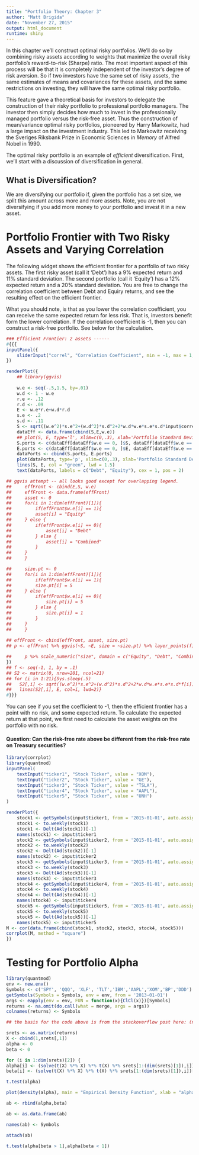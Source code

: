 ```yaml
---
title: "Portfolio Theory: Chapter 3"
author: "Matt Brigida"
date: "November 27, 2015"
output: html_document
runtime: shiny
---
```


In this chapter we'll construct optimal risky portfolios. We'll do so by combining risky assets according to weights that maximize the overall risky portfolio's reward-to-risk (Sharpe) ratio.  The most important aspect of this process will be that it is completely independent of the investor's degree of risk aversion.  So if two investors have the same set of risky assets, the same estimates of means and covariances for these assets, and the same restrictions on investing, they will have the same optimal risky portfolio.

This feature gave a theoretical basis for investors to delegate the construction of their risky portfolio to professional portfolio managers.  The investor then simply decides how much to invest in the professionally managed portfolio versus the risk-free asset.  Thus the construction of mean/variance optimal risky portfolios, pioneered by Harry Markowitz, had a large impact on the investment industry. This led to Markowitz receiving the Sveriges Riksbank Prize in Economic Sciences in *Memory* of Alfred Nobel in 1990.

The optimal risky portfolio is an example of *efficient* diversification.  First, we'll start with a discussion of diversification in general.

## What is Diversification?  

We are diversifying our portfolio if, given the portfolio has a set size, we split this amount across more and more assets.  Note, you are not diversifying if you add more money to your portfolio and invest it in a new asset. 


Portfolio Frontier with Two Risky Assets and Varying Correlation
=========================================================================

The following widget shows the efficient frontier for a portfolio of two risky assets.  The first risky asset (call it 'Debt') has a 9\% expected return and 11\% standard deviation.  The second portfolio (call it 'Equity') has a 12\% expected return and a 20\% standard deviation.  You are free to change the correlation coefficient between Debt and Equiry returns, and see the resulting effect on the efficient frontier.

What you should note, is that as you lower the correlation coefficient, you can receive the same expected return for less risk.  That is, investors benefit form the lower correlation.  If the correlation coefficient is -1, then you can construct a risk-free portfolio.  See below for the calculation.    


```r
### Efficient Frontier: 2 assets ------
#{{{
inputPanel({
    sliderInput("correl", "Correlation Coefficient", min = -1, max = 1, step = 0.01, value = 0.5, animate = TRUE)
})

renderPlot({
    ## library(ggvis)
    
    w.e <- seq(-.5,1.5, by=.01)
    w.d <- 1 - w.e
    r.e <- .12
    r.d <- .09
    E <- w.e*r.e+w.d*r.d
    s.e <- .2
    s.d <- .11
    S <- sqrt((w.e^2)*s.e^2+(w.d^2)*s.d^2+2*w.d*w.e*s.e*s.d*input$correl)
    dataEff <- data.frame(cbind(S,E,w.e))
    ## plot(S, E, type='l', xlim=c(0,.3), xlab='Portfolio Standard Deviation', ylab='Portfolio Expected Return', col = 'green')
    S.ports <- c(dataEff[dataEff$w.e == 0, ]$S, dataEff[dataEff$w.e == 1, ]$S)
    E.ports <- c(dataEff[dataEff$w.e == 0, ]$E, dataEff[dataEff$w.e == 1, ]$E)
    dataPorts <- cbind(S.ports, E.ports)
    plot(dataPorts, type='p', xlim=c(0,.3), xlab='Portfolio Standard Deviation', ylab='Portfolio Expected Return', col = 'black', ylim = c(.08, .13))
    lines(S, E, col = "green", lwd = 1.5)
    text(dataPorts, labels = c("Debt", "Equity"), cex = 1, pos = 2)

## ggvis attempt -- all looks good except for overlapping legend.    
##     effFront <- cbind(E,S, w.e)
##     effFront <- data.frame(effFront)
##     asset <- 0
##     for(i in 1:dim(effFront)[1]){
##         if(effFront$w.e[i] == 1){
##         asset[i] = "Equity" 
##     } else {
##         if(effFront$w.e[i] == 0){
##             asset[i] = "Debt" 
##         } else {
##             asset[i] = "Combined"
##         }
##     }
##     }

##     size.pt <- 0
##     for(i in 1:dim(effFront)[1]){
##         if(effFront$w.e[i] == 1){
##         size.pt[i] = 5
##     } else {
##         if(effFront$w.e[i] == 0){
##             size.pt[i] = 5 
##         } else {
##             size.pt[i] = 1
##         }
##     }
##     }
    
## effFront <- cbind(effFront, asset, size.pt)
## p <- effFront %>% ggvis(~S, ~E, size = ~size.pt) %>% layer_points(fill = ~factor(asset)) #%>% add_legend(c("fill", "size"))

##     p %>% scale_numeric("size", domain = c("Equity", "Debt", "Combined"), range = c(7, 7, 1))
})
## f <- seq(-1, 1, by = .1)
## S2 <- matrix(0, nrow=201, ncol=21)
## for (i in 1:21){Sys.sleep(.5)
##   S2[,i] <- sqrt((w.e^2)*s.e^2+(w.d^2)*s.d^2+2*w.d*w.e*s.e*s.d*f[i])
##   lines(S2[,i], E, col=i, lwd=2)}
#}}}
```

You can see if you set the coefficient to -1, then the efficient frontier has a point with no risk, and some expected return.  To calculate the expected return at that point, we first need to calculate the asset weights on the portfolio with no risk.

#### Question:  Can the risk-free rate above be different from the risk-free rate on Treasury securities?  





```r
library(corrplot)
library(quantmod)
inputPanel(
    textInput("ticker1", "Stock Ticker", value = "XOM"),
    textInput("ticker2", "Stock Ticker", value = "GE"),
    textInput("ticker3", "Stock Ticker", value = "TSLA"),
    textInput("ticker4", "Stock Ticker", value = "AAPL"),
    textInput("ticker5", "Stock Ticker", value = "UNH")
)

renderPlot({
    stock1 <- getSymbols(input$ticker1, from = '2015-01-01', auto.assign = FALSE)
    stock1 <- to.weekly(stock1)
    stock1 <- Delt(Ad(stock1))[-1]
    names(stock1) <- input$ticker1
    stock2 <- getSymbols(input$ticker2, from = '2015-01-01', auto.assign = FALSE)
    stock2 <- to.weekly(stock2)
    stock2 <- Delt(Ad(stock2))[-1]
    names(stock2) <- input$ticker2
    stock3 <- getSymbols(input$ticker3, from = '2015-01-01', auto.assign = FALSE)
    stock3 <- to.weekly(stock3)
    stock3 <- Delt(Ad(stock3))[-1]
    names(stock3) <- input$ticker3
    stock4 <- getSymbols(input$ticker4, from = '2015-01-01', auto.assign = FALSE)
    stock4 <- to.weekly(stock4)
    stock4 <- Delt(Ad(stock4))[-1]
    names(stock4) <- input$ticker4
    stock5 <- getSymbols(input$ticker5, from = '2015-01-01', auto.assign = FALSE)
    stock5 <- to.weekly(stock5)
    stock5 <- Delt(Ad(stock5))[-1]
    names(stock5) <- input$ticker5
M <- cor(data.frame(cbind(stock1, stock2, stock3, stock4, stock5)))
corrplot(M, method = "square")
})
```



Testing for Portfolio Alpha
========================================================



```r
library(quantmod)
env <- new.env()
Symbols <- c('SPY', 'QQQ', 'XLF', 'TLT','IBM','AAPL','XOM','BP','DDD')
getSymbols(Symbols = Symbols, env = env, from = '2013-01-01')
args <- eapply(env = env, FUN = function(x){ClCl(x)})[Symbols]
returns <- na.omit(do.call(what = merge, args = args))
colnames(returns) <- Symbols

## the basis for the code above is from the stackoverflow post here: (need to find and cite, note it might be quant.SE)

srets <- as.matrix(returns)
X <- cbind(1,srets[,1])
alpha <- 0
beta <- 0

for (i in 1:dim(srets)[2]) {
alpha[i] <- (solve(t(X) %*% X) %*% t(X) %*% srets[1:(dim(srets)[1]),i])[1]
beta[i] <- (solve(t(X) %*% X) %*% t(X) %*% srets[1:(dim(srets)[1]),i])[2]}

t.test(alpha)

plot(density(alpha), main = "Empirical Density Function", xlab = "alpha")

ab <- rbind(alpha,beta)

ab <- as.data.frame(ab)

names(ab) <- Symbols

attach(ab)

t.test(alpha[beta > 1],alpha[beta < 1])
```

###
